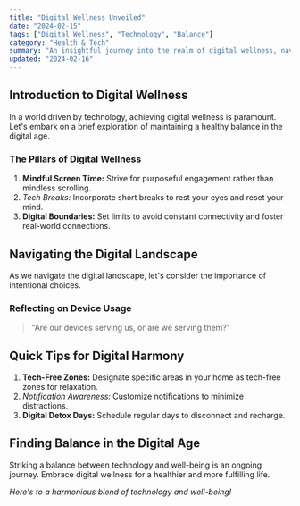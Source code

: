 ```yaml
---
title: "Digital Wellness Unveiled"
date: "2024-02-15"
tags: ["Digital Wellness", "Technology", "Balance"]
category: "Health & Tech"
summary: "An insightful journey into the realm of digital wellness, navigating the balance between technology and well-being."
updated: "2024-02-16"
---
```


## Introduction to Digital Wellness

In a world driven by technology, achieving digital wellness is paramount. Let's embark on a brief exploration of maintaining a healthy balance in the digital age.

### The Pillars of Digital Wellness

1. **Mindful Screen Time:** Strive for purposeful engagement rather than mindless scrolling.
2. *Tech Breaks:* Incorporate short breaks to rest your eyes and reset your mind.
3. **Digital Boundaries:** Set limits to avoid constant connectivity and foster real-world connections.

## Navigating the Digital Landscape

As we navigate the digital landscape, let's consider the importance of intentional choices.

### Reflecting on Device Usage

> "Are our devices serving us, or are we serving them?"

## Quick Tips for Digital Harmony

1. **Tech-Free Zones:** Designate specific areas in your home as tech-free zones for relaxation.
2. *Notification Awareness:* Customize notifications to minimize distractions.
3. **Digital Detox Days:** Schedule regular days to disconnect and recharge.

## Finding Balance in the Digital Age

Striking a balance between technology and well-being is an ongoing journey. Embrace digital wellness for a healthier and more fulfilling life.

*Here's to a harmonious blend of technology and well-being!*
